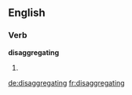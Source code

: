 ==English==

===Verb===
'''disaggregating'''

# {{present participle of|disaggregate}}

[[de:disaggregating]]
[[fr:disaggregating]]